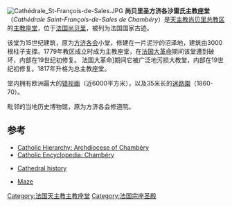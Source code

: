 [[Image:Cathédrale_St-François-de-Sales.JPG|thumb]]
'''尚贝里圣方济各沙雷氏主教座堂'''（''Cathédrale Saint-François-de-Sales de Chambéry''）是[[天主教尚贝里总教区|天主教尚贝里总教区]]的[[主教座堂|主教座堂]]，位于[[法国|法国]][[尚贝里|尚贝里]]，被列为法国国家古迹。

该堂为15世纪建筑，原为[[方济各会|方济各会]]小堂，修建在一片泥泞的沼泽地，建筑由3000根柱子支撑。1779年教区成立时成为主教座堂，在[[法国大革命|法国大革命]]期间该堂遭到破坏，内部在19世纪初修复。
法国大革命]期间它被广泛地污损大教堂，内部在19世纪初修复。1817年升格为总主教座堂。

堂内拥有欧洲最大的[[视觉陷阱|错视画]]（近6000平方米），以及35米长的[[迷路園|迷路園]]（1860-70）。

毗邻的当地历史博物馆，原为方济各会修道院。

==参考==
* [http://www.catholic-hierarchy.org/diocese/dcham.html Catholic Hierarchy: Archdiocese of Chambéry] {{Wayback|url=http://www.catholic-hierarchy.org/diocese/dcham.html |date=20150716215824 }}
* [http://www.newadvent.org/cathen/03566c.htm Catholic Encyclopedia: Chambéry] {{Wayback|url=http://www.newadvent.org/cathen/03566c.htm |date=20140724232408 }}
* {{fr icon}} [https://web.archive.org/web/20070926231126/http://www.jedecouvrelafrance.com/f-1875.savoie-cathedrale-saint-francois-de-sales.html Cathedral history]
* [https://web.archive.org/web/20150923204906/http://www.mudge.screaming.net/Chambery.htm Maze]
{{coord|45|33|55|N|5|55|23|E|type:landmark_region:FR|display=title}}
{{法国天主教主教座堂}}
[[Category:法国天主教主教座堂|Category:法国天主教主教座堂]]
[[Category:法国宗座圣殿|Category:法国宗座圣殿]]